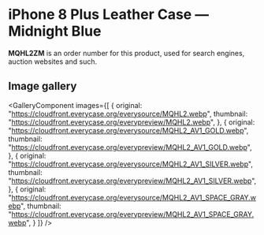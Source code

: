 
# iPhone 8 Plus Leather Case — Midnight Blue

<Callout type='info' emoji='👉🏻'>**MQHL2ZM** is an order number for this product, used for search engines, auction websites and such.</Callout>

## Image gallery

<GalleryComponent
    images={[
      {
        original: "https://cloudfront.everycase.org/everysource/MQHL2.webp",
        thumbnail: "https://cloudfront.everycase.org/everypreview/MQHL2.webp",
      },
      {
        original: "https://cloudfront.everycase.org/everysource/MQHL2_AV1_GOLD.webp",
        thumbnail: "https://cloudfront.everycase.org/everypreview/MQHL2_AV1_GOLD.webp",
      },
      {
        original: "https://cloudfront.everycase.org/everysource/MQHL2_AV1_SILVER.webp",
        thumbnail: "https://cloudfront.everycase.org/everypreview/MQHL2_AV1_SILVER.webp",
      },
      {
        original: "https://cloudfront.everycase.org/everysource/MQHL2_AV1_SPACE_GRAY.webp",
        thumbnail: "https://cloudfront.everycase.org/everypreview/MQHL2_AV1_SPACE_GRAY.webp",
      }
    ]}
  />
